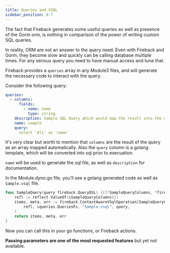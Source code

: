 ```yaml
---
title: Queries and VSQL
sidebar_position: 8.7
---
```


The fact that Fireback generates some useful queries as well as presence of the Gorm
orm, is nothing in comparison of the power of writing custom SQL queries.

In reality, ORM are not an answer to the query need. Even with Fireback and Gorm,
they become slow and quickly can be calling database multiple times. For any serious query
you need to have manual access and tune that.

Fireback provides a `queries` array in any Module3 files, and will generate the necessary code
to interact with the query.

Consider the following query:

```yaml
queries:
  - columns:
      fields:
        - name: name
          type: string
    description: Sample SQL Query which would map the result into the golang struct
    name: sample
    query: 
      select 'Ali' as 'name'
```

It's very clear but worth to mention that `columns` are the result of the query as an array mapped
automatically. Also the `query` column is a golang template, which will be converted into
sql prior to execuation.

`name` will be used to generate the sql file, as well as `description` for documentation.

In the Module.dyno.go file, you'll see a golang generated code as well as `Sample.vsql` file.

```go
func SampleQuery(query fireback.QueryDSL) ([]*SampleQueryColumns, *fireback.QueryResultMeta, error) {
	refl := reflect.ValueOf(&SampleQueryColumns{})
	items, meta, err := fireback.ContextAwareVSqlOperation[SampleQueryColumns](
		refl, &queries.QueriesFs, "Sample.vsql", query,
	)
	return items, meta, err
}
```

Now you can call this in your go functions, or Fireback actions.

**Passing parameters are one of the most requested features** but yet not available.